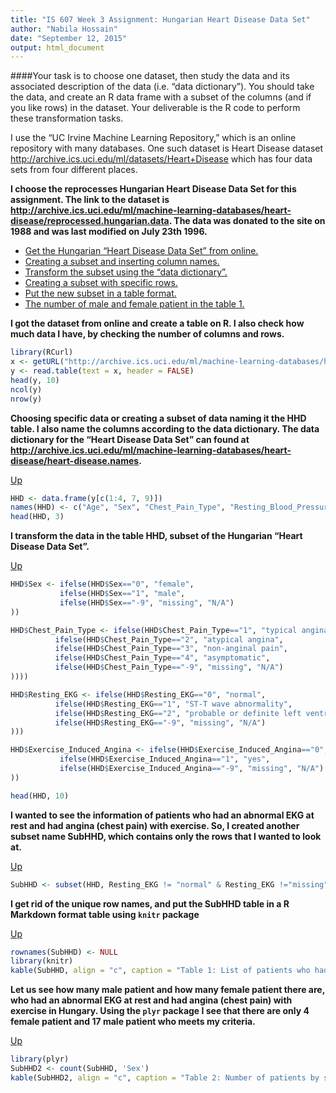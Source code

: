 ```yaml
---
title: "IS 607 Week 3 Assignment: Hungarian Heart Disease Data Set"
author: "Nabila Hossain"
date: "September 12, 2015"
output: html_document
---
```


####Your task is to choose one dataset, then study the data and its associated description of the data (i.e. "data dictionary"). You should take the data, and create an R data frame with a subset of the columns (and if you like rows) in the dataset. Your deliverable is the R code to perform these transformation tasks.
  
    
I use the "UC Irvine Machine Learning Repository," which is an online repository with many databases. One such dataset is Heart Disease dataset <http://archive.ics.uci.edu/ml/datasets/Heart+Disease> which has four data sets from four different places. 

<a name="A"/>__I choose the reprocesses Hungarian Heart Disease Data Set for this assignment. The link to the dataset is <http://archive.ics.uci.edu/ml/machine-learning-databases/heart-disease/reprocessed.hungarian.data>. The data was donated to the site on 1988 and was last modified on July 23th 1996.__  

* [Get the Hungarian "Heart Disease Data Set" from online.](#1)
* [Creating a subset and inserting column names.](#2)
* [Transform the subset using the "data dictionary".](#3)
* [Creating a subset with specific rows.](#4)
* [Put the new subset in a table format.](#5)
* [The number of male and female patient in the table 1.](#6)


__<a name="1"/>I got the dataset from online and create a table on R. I also check how much data I have, by checking the number of columns and rows.__

```r
library(RCurl)
x <- getURL("http://archive.ics.uci.edu/ml/machine-learning-databases/heart-disease/reprocessed.hungarian.data")
y <- read.table(text = x, header = FALSE)
head(y, 10)
ncol(y)
nrow(y)
```


__<a name="2"/> Choosing specific data or creating a subset of data naming it the HHD table. I also name the columns according to the data dictionary. The data dictionary for the "Heart Disease Data Set" can found at <http://archive.ics.uci.edu/ml/machine-learning-databases/heart-disease/heart-disease.names>.__

[Up](#A)

```r
HHD <- data.frame(y[c(1:4, 7, 9)])
names(HHD) <- c("Age", "Sex", "Chest_Pain_Type", "Resting_Blood_Pressure", "Resting_EKG", "Exercise_Induced_Angina")
head(HHD, 3)
```

  
__<a name="3"/> I transform the data in the table HHD, subset of the Hungarian "Heart Disease Data Set".__

[Up](#A)

```r
HHD$Sex <- ifelse(HHD$Sex=="0", "female", 
           ifelse(HHD$Sex=="1", "male", 
           ifelse(HHD$Sex=="-9", "missing", "N/A")
))

HHD$Chest_Pain_Type <- ifelse(HHD$Chest_Pain_Type=="1", "typical angina", 
          ifelse(HHD$Chest_Pain_Type=="2", "atypical angina", 
          ifelse(HHD$Chest_Pain_Type=="3", "non-anginal pain", 
          ifelse(HHD$Chest_Pain_Type=="4", "asymptomatic",  
          ifelse(HHD$Chest_Pain_Type=="-9", "missing", "N/A")
))))

HHD$Resting_EKG <- ifelse(HHD$Resting_EKG=="0", "normal", 
          ifelse(HHD$Resting_EKG=="1", "ST-T wave abnormality", 
          ifelse(HHD$Resting_EKG=="2", "probable or definite left ventricular hypertrophy", 
          ifelse(HHD$Resting_EKG=="-9", "missing", "N/A")
)))

HHD$Exercise_Induced_Angina <- ifelse(HHD$Exercise_Induced_Angina=="0", "no", 
           ifelse(HHD$Exercise_Induced_Angina=="1", "yes", 
           ifelse(HHD$Exercise_Induced_Angina=="-9", "missing", "N/A")
))

head(HHD, 10)
```

__<a name="4"/>I wanted to see the information of patients who had an abnormal EKG at rest and had angina (chest pain) with exercise. So, I created another subset name SubHHD, which contains only the rows that I wanted to look at.__

[Up](#A)

```r
SubHHD <- subset(HHD, Resting_EKG != "normal" & Resting_EKG !="missing" & Exercise_Induced_Angina == "yes" )
```

__<a name="5"/>I get rid of the unique row names, and put the SubHHD table in a R Markdown format table using `knitr` package__

[Up](#A)

```r
rownames(SubHHD) <- NULL
library(knitr)
kable(SubHHD, align = "c", caption = "Table 1: List of patients who had an abnormal EKG at rest and had angina with exercise.")
```

__<a name="6"/>Let us see how many male patient and how many female patient there are, who had an abnormal EKG at rest and had angina (chest pain) with exercise in Hungary. Using the `plyr` package I see that there are only 4 female patient and 17 male patient who meets my criteria.__

[Up](#A)

```r
library(plyr)
SubHHD2 <- count(SubHHD, 'Sex')
kable(SubHHD2, align = "c", caption = "Table 2: Number of patients by sex in table 1.")
```

